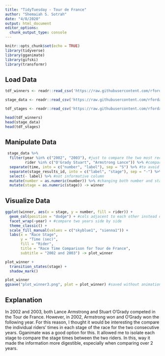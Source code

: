 ```yaml
---
title: "TidyTuesday - Tour de France"
author: "Shemaiah S. Sotrah"
date: "4/8/2020"
output: html_document
editor_options: 
  chunk_output_type: console
---
```


```r
knitr::opts_chunk$set(echo = TRUE)
library(tidyverse)
library(gganimate)
library(gifski)
library(transformr)
```

## Load Data

```r
tdf_winners <- readr::read_csv('https://raw.githubusercontent.com/rfordatascience/tidytuesday/master/data/2020/2020-04-07/tdf_winners.csv')

stage_data <- readr::read_csv('https://raw.githubusercontent.com/rfordatascience/tidytuesday/master/data/2020/2020-04-07/stage_data.csv')

tdf_stages <- readr::read_csv('https://raw.githubusercontent.com/rfordatascience/tidytuesday/master/data/2020/2020-04-07/tdf_stages.csv')

head(tdf_winners)
head(stage_data)
head(tdf_stages)
```

## Manipulate Data

```r
 stage_data %>%
  filter(year %in% c("2002", "2003"), #just to compare the two most recent years
         rider %in% c("O'Grady Stuart", "Armstrong Lance")) %>% #compare winners
  separate(time, into = c("number", "label"), sep = "S") %>% #to avoid being identified as character
  separate(stage_results_id, into = c("label", "stage"), sep = "-") %>% #to avoid being identified as character
  select(- label) %>% #not informative column
  mutate(number = as.numeric(number)) %>% #changing both number and stage to numeric
  mutate(stage = as.numeric(stage)) -> winner
```

## Visualize Data

```r
ggplot(winner, aes(x = stage, y = number, fill = rider)) + 
  geom_col(position = "dodge") + #cols adjacent to each other instead of stacked
  facet_wrap(~year) + #compare two years side by side
  theme_classic() +
  scale_fill_manual(values = c("skyblue1", "sienna1")) +
  labs(x = "Race Stage",
       y = "Time (sec)",
       fill = "Rider",
       title = "Race Time Comparison for Tour de France",
       subtitle = "2002 and 2003") -> plot_winner

plot_winner + 
  transition_states(stage) + 
  shadow_mark()
```

```r
plot_winner
ggsave("plot_winner3.png", plot = plot_winner) #saved without animation
```

## Explanation

In 2002 and 2003, both Lance Armstrong and Stuart O'Grady competed in the Tour de France. However, in 2002, Armstrong won and O'Grady won the following year. For this reason, I thought it would be interesting the compare the individual riders' times in each stage of the race for the two consecutive years. Gganimate was a good option for this. It allowed me to isolate each stage to compare the stage times between the two riders. In this, way it made the information more digestible, especially when comparing over 2 years. 

